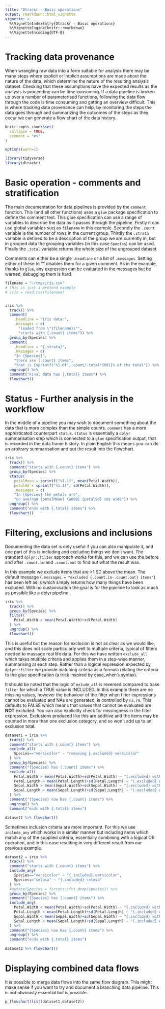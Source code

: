 ```yaml
---
title: "Dtrackr - Basic operations"
output: rmarkdown::html_vignette
vignette: >
  %\VignetteIndexEntry{Dtrackr - Basic operations}
  %\VignetteEngine{knitr::rmarkdown}
  %\VignetteEncoding{UTF-8}
---
```


# Tracking data provenance

When wrangling raw data into a form suitable for analysis there may be many steps where explicit or implicit assumptions are made about the nature of the data, which determine the nature of the resulting analysis dataset. Checking that these assumptions have the expected results as the analysis is proceeding can be time consuming. If a data pipeline is broken up over a number of parameterised functions, following the data flow through the code is time consuming and getting an overview difficult. This is where tracking data provenance can help, by monitoring the steps the data goes through and summarizing the outcomes of the steps as they occur we can generate a flow chart of the data history.


```r
knitr::opts_chunk$set(
  collapse = TRUE,
  comment = "#>"
)

options(warn=1)
```

```r
library(tidyverse)
library(dtrackr)

```

# Basic operation - comments and stratification

The main documentation for data pipelines is provided by the `comment` function. This (and all other functions) uses a `glue` package specification to define the comment text. This glue specification can use a range of variables to describe the data as it passes through the pipeline. Firstly it can use global variables sucj as `filename` in this example. Secondly the `.count` variable is the number of rows in the current group. Thirdly the `.strata` variable is defined to be a description of the group we are currently in, but in grouped data the grouping variables (in this case `Species`) can be used. Finally the `.total` variable returns the whole size of the ungrouped dataset.

Comments can either be a single `.headline` or a list of `.messages`. Setting either of these to "" disables them for a given comment. As in the example, thanks to `glue`, any expression can be evaluated in the messages but be warned, debugging them is hard.


```r

filename = "~/tmp/iris.csv"
# this is just a pretend example
# iris = read.csv(filename)


iris %>%
  track() %>%
  comment(
    .headline = "Iris data:",
    .messages = c(
      "loaded from \"{filename}\"",
      "starts with {.count} items")) %>%
  group_by(Species) %>%
  comment(
    .headline = "{.strata}",
    .messages = c(
    "In {Species}",
    "there are {.count} items",
    "that is {sprintf('%1.0f',.count/.total*100)}% of the total")) %>%
  ungroup() %>%
  comment("Final data has {.total} items") %>%
  flowchart()

```

# Status - Further analysis in the workflow

In the middle of a pipeline you may wish to document something about the data that is more complex than the simple counts. `comment` has a more sophisticated counterpart `status`. `status` is essentially a `dplyr` summarisation step which is connected to a `glue` specification output, that is recorded in the data frame history. In plain English this means you can do an arbitrary summarisation and put the result into the flowchart.

```r

iris %>%
  track() %>%
  comment("starts with {.count} items") %>%
  group_by(Species) %>%
  status(
    petalMean = sprintf("%1.1f", mean(Petal.Width)),
    petalSd = sprintf("%1.1f", sd(Petal.Width)),
    .messages = c(
    "In {Species} the petals are",
    "on average {petalMean} \u00B1 {petalSd} cms wide")) %>%
  ungroup() %>%
  comment("ends with {.total} items") %>%
  flowchart()

```

# Filtering, exclusions and inclusions

Documenting the data set is only useful if you can also manipulate it, and one part of this is including and excluding things we don't want. The standard `dplyr::filter` approach works for this, and we can use the before and after `.count.in` and `.count.out` to find out what the result was. 

In this example we exclude items that are >1 SD above the mean. The default message (`.messages = "excluded {.count.in-.count.out} items"`) has been left as is which simply returns how many things have been excluded. With no customisation the goal is for the pipeline to look as much as possible like a dplyr pipeline.

```r

iris %>%
  track() %>%
  group_by(Species) %>%
  filter(
    Petal.Width < mean(Petal.Width)+sd(Petal.Width)
  ) %>%
  ungroup() %>%
  flowchart()

```


This is useful but the reason for exclusion is not as clear as we would like, and this does not scale particularly well to multiple criteria, typical of filters needed to massage real life data. For this we have written `exclude_all` which takes multiple criteria and applies them in a step-wise manner, summarising at each step. Rather than a logical expression expected by `dplyr::filter` we provide matching criteria as a formula relating the criteria to the glue specification (a trick inspired by case_when's syntax). 

It should be noted that the logic of `exlude_all` is reversed compared to base `filter` for which a TRUE value is INCLUDED. In this example there are no missing values, however the behaviour of the filter when filter expressions cannot be evaluated and NAs are generated, is controlled by `na.rm`. This defaults to FALSE which means that values that cannot be evaluated are __NOT__ excluded. You can also explicitly check for missingness in the filter expression. 
Exclusions produced like this are additive and the items may be counted in more than one exclusion category, and so won't add up to an exclusion total.

```r

dataset1 = iris %>%
  track() %>%
  comment("starts with {.count} items") %>%
  exclude_all(
    Species=="versicolor" ~ "removing {.excluded} versicolor"
  ) %>%
  group_by(Species) %>%
  comment("{Species} has {.count} items") %>%
  exclude_all(
    Petal.Width > mean(Petal.Width)+sd(Petal.Width) ~ "{.excluded} with petals > 1 SD wider than the mean",
    Petal.Length > mean(Petal.Length)+sd(Petal.Length) ~ "{.excluded} with petals > 1 SD longer than the mean",
    Sepal.Width > mean(Sepal.Width)+sd(Sepal.Width) ~ "{.excluded} with sepals > 1 SD wider than the mean",
    Sepal.Length > mean(Sepal.Length)+sd(Sepal.Length) ~ "{.excluded} with sepals > 1 SD longer than the mean"
  ) %>%
  comment("{Species} now has {.count} items") %>%
  ungroup() %>%
  comment("ends with {.total} items")

dataset1 %>% flowchart()

```

Sometimes inclusion criteria are more important. For this we use `include_any` which works in a similar manner but including items which match any of the supplied criteria, essentially combining with a logical OR operation, and in this case resulting in very different result from our previous example.

```r

dataset2 = iris %>%
  track() %>%
  comment("starts with {.count} items") %>%
  include_any(
    Species=="versicolor" ~ "{.included} versicolor",
    Species=="setosa" ~ "{.included} setosa"
  ) %>%
  #mutate(Species = forcats::fct_drop(Species)) %>%
  group_by(Species) %>%
  comment("{Species} has {.count} items") %>%
  include_any(
    Petal.Width < mean(Petal.Width)+sd(Petal.Width) ~ "{.included} with petals <= 1 SD wider than the mean",
    Petal.Length < mean(Petal.Length)+sd(Petal.Length) ~ "{.included} with petals <= 1 SD longer than the mean",
    Sepal.Width < mean(Sepal.Width)+sd(Sepal.Width) ~ "{.included} with sepals <= 1 SD wider than the mean",
    Sepal.Length < mean(Sepal.Length)+sd(Sepal.Length) ~ "{.included} with sepals <= 1 SD longer than the mean"
  ) %>%
  comment("{Species} now has {.count} items") %>%
  ungroup() %>%
  comment("ends with {.total} items")
  
dataset2 %>% flowchart()

```

# Displaying combined data flows

It is possible to merge data flows into the same flow diagram. This might make sense if you want to try and document a branching data pipeline. This is not obviously essential but is possible.

```r

p_flowchart(list(dataset1,dataset2))

```

